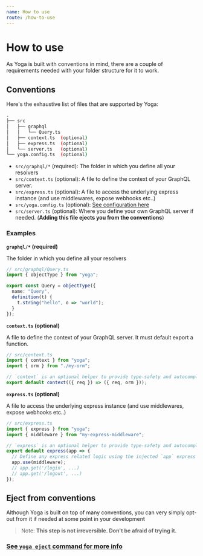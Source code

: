 ```yaml
---
name: How to use
route: /how-to-use
---
```


# How to use

As Yoga is built with conventions in mind, there are a couple of requirements needed with your folder structure for it to work.

## Conventions

Here's the exhaustive list of files that are supported by Yoga:

```bash
.
├── src
│   ├── graphql
│   │   └── Query.ts
│   ├── context.ts  (optional)
│   ├── express.ts  (optional)
│   └── server.ts   (optional)
└── yoga.config.ts  (optional)
```

- `src/graphql/*` (required): The folder in which you define all your resolvers
- `src/context.ts` (optional): A file to define the context of your GraphQL server.
- `src/express.ts` (optional): A file to access the underlying express instance (and use middlewares, expose webhooks etc..)
- `src/yoga.config.ts` (optional): [See configuration here](../configuration)
- `src/server.ts` (optional): Where you define your own GraphQL server if needed. (**Adding this file ejects you from the conventions**)

### Examples

**`graphql/*` (required)**

The folder in which you define all your resolvers

```ts
// src/graphql/Query.ts
import { objectType } from "yoga";

export const Query = objectType({
  name: "Query",
  definition(t) {
    t.string("hello", o => "world");
  }
});
```

**`context.ts` (optional)**

A file to define the context of your GraphQL server. It must default export a function.

```ts
// src/context.ts
import { context } from "yoga";
import { orm } from "./my-orm";

// `context` is an optional helper to provide type-safety and autocompletion
export default context(({ req }) => ({ req, orm }));
```

**`express.ts` (optional)**

A file to access the underlying express instance (and use middlewares, expose webhooks etc..)

```ts
// src/express.ts
import { express } from "yoga";
import { middleware } from "my-express-middleware";

// `express` is an optional helper to provide type-safety and autocompletion
export default express(app => {
  // Define any express related logic using the injected `app` express instance
  app.use(middleware);
  // app.get('/login', ...)
  // app.get('/logout', ...)
});
```

## Eject from conventions

Although Yoga is built on top of many conventions, you can very simply opt-out from it if needed at some point in your development

> Note: **This step is not irreversible. Don't be afraid of trying it.**

### [See `yoga eject` command for more info](../cli#yoga-eject)
